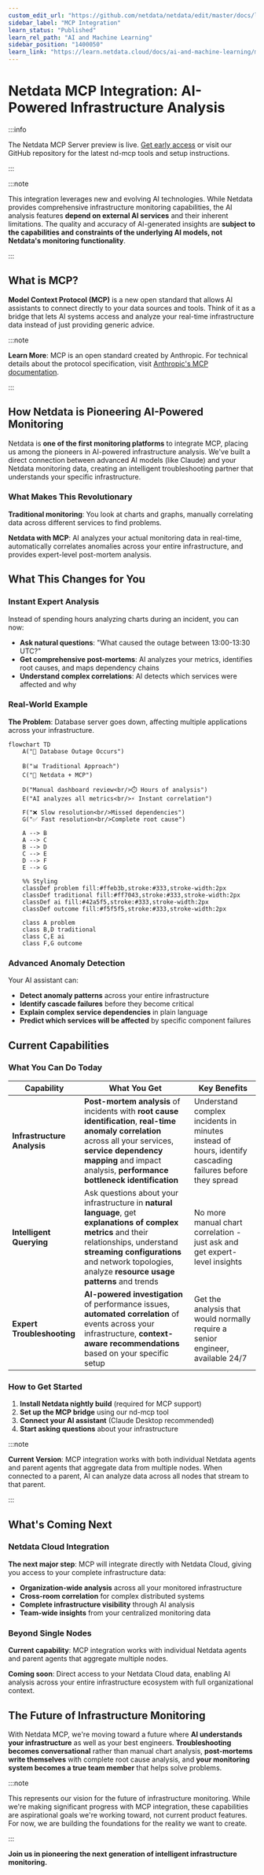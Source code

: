 ```yaml
---
custom_edit_url: "https://github.com/netdata/netdata/edit/master/docs/learn/mcp.md"
sidebar_label: "MCP Integration"
learn_status: "Published"
learn_rel_path: "AI and Machine Learning"
sidebar_position: "1400050"
learn_link: "https://learn.netdata.cloud/docs/ai-and-machine-learning/mcp-integration"
---
```


# Netdata MCP Integration: AI-Powered Infrastructure Analysis

:::info

The Netdata MCP Server preview is live. [Get early access](https://b6yi53u6qjm.typeform.com/to/DQi5ibhE?typeform-source=www.netdata.cloud) or visit our GitHub repository for the latest nd-mcp tools and setup instructions.

:::

:::note

This integration leverages new and evolving AI technologies. While Netdata provides comprehensive infrastructure monitoring capabilities, the AI analysis features **depend on external AI services** and their inherent limitations. The quality and accuracy of AI-generated insights are **subject to the capabilities and constraints of the underlying AI models, not Netdata's monitoring functionality**.

:::

## What is MCP?

**Model Context Protocol (MCP)** is a new open standard that allows AI assistants to connect directly to your data sources and tools. Think of it as a bridge that lets AI systems access and analyze your real-time infrastructure data instead of just providing generic advice.

:::note

**Learn More**: MCP is an open standard created by Anthropic. For technical details about the protocol specification, visit [Anthropic's MCP documentation](https://modelcontextprotocol.io/).

:::

## How Netdata is Pioneering AI-Powered Monitoring

Netdata is **one of the first monitoring platforms** to integrate MCP, placing us among the pioneers in AI-powered infrastructure analysis. We've built a direct connection between advanced AI models (like Claude) and your Netdata monitoring data, creating an intelligent troubleshooting partner that understands your specific infrastructure.

### What Makes This Revolutionary

**Traditional monitoring**: You look at charts and graphs, manually correlating data across different services to find problems.

**Netdata with MCP**: AI analyzes your actual monitoring data in real-time, automatically correlates anomalies across your entire infrastructure, and provides expert-level post-mortem analysis.

## What This Changes for You

### Instant Expert Analysis

Instead of spending hours analyzing charts during an incident, you can now:

- **Ask natural questions**: "What caused the outage between 13:00-13:30 UTC?"
- **Get comprehensive post-mortems**: AI analyzes your metrics, identifies root causes, and maps dependency chains
- **Understand complex correlations**: AI detects which services were affected and why

### Real-World Example

**The Problem**: Database server goes down, affecting multiple applications across your infrastructure.

```mermaid
flowchart TD
    A("🚨 Database Outage Occurs")
    
    B("📊 Traditional Approach")
    C("🤖 Netdata + MCP")
    
    D("Manual dashboard review<br/>⏱️ Hours of analysis")
    E("AI analyzes all metrics<br/>⚡ Instant correlation")
    
    F("❌ Slow resolution<br/>Missed dependencies")
    G("✅ Fast resolution<br/>Complete root cause")
    
    A --> B
    A --> C
    B --> D
    C --> E
    D --> F
    E --> G
    
    %% Styling
    classDef problem fill:#ffeb3b,stroke:#333,stroke-width:2px
    classDef traditional fill:#ff7043,stroke:#333,stroke-width:2px
    classDef ai fill:#42a5f5,stroke:#333,stroke-width:2px
    classDef outcome fill:#f5f5f5,stroke:#333,stroke-width:2px
    
    class A problem
    class B,D traditional
    class C,E ai
    class F,G outcome
```

### Advanced Anomaly Detection

Your AI assistant can:

- **Detect anomaly patterns** across your entire infrastructure
- **Identify cascade failures** before they become critical
- **Explain complex service dependencies** in plain language
- **Predict which services will be affected** by specific component failures

## Current Capabilities

### What You Can Do Today

| Capability                  | What You Get                                                                                                                                                                                                                                     | Key Benefits                                                                                             |
|-----------------------------|--------------------------------------------------------------------------------------------------------------------------------------------------------------------------------------------------------------------------------------------------|----------------------------------------------------------------------------------------------------------|
| **Infrastructure Analysis** | **Post-mortem analysis** of incidents with **root cause identification**, **real-time anomaly correlation** across all your services, **service dependency mapping** and impact analysis, **performance bottleneck identification**              | Understand complex incidents in minutes instead of hours, identify cascading failures before they spread |
| **Intelligent Querying**    | Ask questions about your infrastructure in **natural language**, get **explanations of complex metrics** and their relationships, understand **streaming configurations** and network topologies, analyze **resource usage patterns** and trends | No more manual chart correlation - just ask and get expert-level insights                                |
| **Expert Troubleshooting**  | **AI-powered investigation** of performance issues, **automated correlation** of events across your infrastructure, **context-aware recommendations** based on your specific setup                                                               | Get the analysis that would normally require a senior engineer, available 24/7                           |

### How to Get Started

1. **Install Netdata nightly build** (required for MCP support)
2. **Set up the MCP bridge** using our nd-mcp tool
3. **Connect your AI assistant** (Claude Desktop recommended)
4. **Start asking questions** about your infrastructure

:::note

**Current Version**: MCP integration works with both individual Netdata agents and parent agents that aggregate data from multiple nodes. When connected to a parent, AI can analyze data across all nodes that stream to that parent.

:::

## What's Coming Next

### Netdata Cloud Integration

**The next major step**: MCP will integrate directly with Netdata Cloud, giving you access to your complete infrastructure data:

- **Organization-wide analysis** across all your monitored infrastructure
- **Cross-room correlation** for complex distributed systems
- **Complete infrastructure visibility** through AI analysis
- **Team-wide insights** from your centralized monitoring data

### Beyond Single Nodes

**Current capability**: MCP integration works with individual Netdata agents and parent agents that aggregate multiple nodes.

**Coming soon**: Direct access to your Netdata Cloud data, enabling AI analysis across your entire infrastructure ecosystem with full organizational context.

## The Future of Infrastructure Monitoring

With Netdata MCP, we're moving toward a future where **AI understands your infrastructure** as well as your best engineers. **Troubleshooting becomes conversational** rather than manual chart analysis, **post-mortems write themselves** with complete root cause analysis, and **your monitoring system becomes a true team member** that helps solve problems.

:::note

This represents our vision for the future of infrastructure monitoring. While we're making significant progress with MCP integration, these capabilities are aspirational goals we're working toward, not current product features. For now, we are building the foundations for the reality we want to create.

:::

**Join us in pioneering the next generation of intelligent infrastructure monitoring.**

